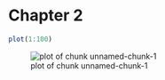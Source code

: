 # Chapter 2


```r
plot(1:100)
```

![plot of chunk unnamed-chunk-1](figure/unnamed-chunk-1-1.png)

